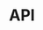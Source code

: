 ---
title: API
description: This page is a work-in-progress.
sidebar:
    order: 2
    badge: "TODO"
---